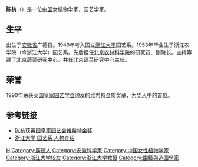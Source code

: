 '''陈杭'''（{{bd|1931年||}}）是一位[[中国|中国]]女植物学家，园艺学家。

==生平==
出生于[[安徽省|安徽省]]广德县。1949年考入国立[[浙江大学|浙江大学]]园艺系。1953年毕业生于浙江农学院（今浙江大学）园艺系。先后担任[[北京农林科学院|北京农林科学院]]的研究员、副院长。主持筹建了[[北京蔬菜研究中心|北京蔬菜研究中心]]，并任北京蔬菜研究中心主任。

==荣誉==
1990年荣获[[英国皇家园艺学会|英国皇家园艺学会]]颁发的维希特金质奖章，为[[华人|华人]]中的首位。

==参考链接==
* [https://web.archive.org/web/20110707031706/http://www.bjkw.gov.cn/n1143/n1240/n1465/n2261/n240731/n242110/406386.html 陈杭获英国皇家园艺会维希特金奖]
* [http://www.cab.zju.edu.cn/cabyy/index7.htm 浙江大学 园艺系 人物介绍] {{Wayback|url=http://www.cab.zju.edu.cn/cabyy/index7.htm |date=20110721204843 }}

{{DEFAULTSORT:C}}
[[Category:陈姓|H]]
[[Category:廣德人|Category:廣德人]]
[[Category:安徽科学家|Category:安徽科学家]]
[[Category:中国女性植物学家|Category:中国女性植物学家]]
[[Category:浙江大学校友|Category:浙江大学校友]]
[[Category:浙江大学教授|Category:浙江大学教授]]
[[Category:園藝與造園學家|Category:園藝與造園學家]]
